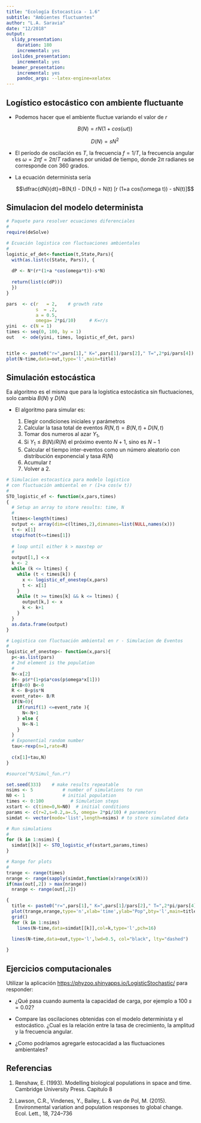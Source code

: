 ```yaml
---
title: "Ecología Estocastica - 1.6"
subtitle: "Ambientes fluctuantes"
author: "L.A. Saravia"
date: "12/2018"
output:
  slidy_presentation:
    duration: 180
    incremental: yes
  ioslides_presentation:
    incremental: yes
  beamer_presentation:
    incremental: yes
    pandoc_args: --latex-engine=xelatex
---
```



## Logístico estocástico con ambiente fluctuante

* Podemos hacer que el ambiente fluctue variando el valor de $r$ 

    $$B(N)= r N (1+cos(\omega t))$$
  
    $$D(N)= s N^2 $$ 
  
* El período de oscilación es $T$, la frecuencia $f=1/T$, la frecuencia angular es $\omega=2 \pi f=2 \pi / T$ radianes por unidad de tiempo, donde $2 \pi$ radianes se corresponde con 360 grados.  

* La ecuación determinista sería


    $$\dfrac{dN}{dt}=B(N,t) - D(N,t) = N(t) [r (1+a cos(\omega t)) - sN(t)]$$ 

## Simulacion del modelo determinista

```r

# Paquete para resolver ecuaciones diferenciales
#
require(deSolve)

# Ecuación logistica con fluctuaciones ambientales 
#
logistic_ef_det<-function(t,State,Pars){
  with(as.list(c(State, Pars)), {
    
  dP <- N*(r*(1+a *cos(omega*t))-s*N) 
  
  return(list(c(dP)))
  })
}

pars  <- c(r   = 2,    # growth rate 
           s  = .2,
           a = 0.5,
           omega= 2*pi/10)     # K=r/s
yini  <- c(N = 1)
times <- seq(0, 100, by = 1)
out   <- ode(yini, times, logistic_ef_det, pars)


title <- paste0("r=",pars[1]," K=",pars[1]/pars[2]," T=",2*pi/pars[4])
plot(N~time,data=out,type='l',main=title)

```


## Simulación estocástica

Ea algoritmo es el misma que para la logística estocástica sin fluctuaciones, solo cambia $B(N)$ y $D(N)$

* El algoritmo para simular es:

    1. Elegir condiciones iniciales y parámetros 
    1. Calcular la tasa total de eventos $R(N,t)=B(N,t)+D(N,t)$
    1. Tomar dos numeros al azar $Y_1$, 
    2. Si $Y_1 \leq B(N)/R(N)$ el próximo evento $N+1$, sino es $N-1$
    3. Calcular el tiempo inter-eventos como un número aleatorio con distribución exponencial y tasa $R(N)$
    4. Acumular $t$
    5. Volver a 2.
    
```r

# Simulacion estocastica para modelo logistico
# con fluctuación ambiental en r (1+a cos(w t))
#
STO_logistic_ef <- function(x,pars,times)
{
  # Setup an array to store results: time, N
  #
  ltimes<-length(times)
  output <- array(dim=c(ltimes,2),dimnames=list(NULL,names(x)))
  t <- x[1]
  stopifnot(t<=times[1])
  
  # loop until either k > maxstep or
  #
  output[1,] <-x
  k <- 2
  while (k <= ltimes) {
    while (t < times[k]) {
      x <- logistic_ef_onestep(x,pars) 
      t <- x[1]
    }
    while (t >= times[k] && k <= ltimes) {
      output[k,] <- x
      k <- k+1
    }
  }
  as.data.frame(output)
}

# Logistica con fluctuación ambiental en r - Simulacion de Eventos 
#
logistic_ef_onestep<- function(x,pars){
  p<-as.list(pars)
  # 2nd element is the population 
  #
  N<-x[2]
  B<- p$r*(1+p$a*cos(p$omega*x[1]))
  if(B<0) B<-0
  R <- B+p$s*N
  event_rate<- B/R
  if(N>0){
    if(runif(1) <=event_rate ){
      N<-N+1
    } else {
      N<-N-1
    }
  }
  # Exponential random number
  tau<-rexp(n=1,rate=R)
  
  c(x[1]+tau,N)
}

#source("R/Simul_fun.r")

set.seed(333)    # make results repeatable
nsims <- 5           # number of simulations to run
N0 <- 1              # initial population 
times <- 0:100          # Simulation steps 
xstart <- c(time=0,N=N0)  # initial conditions
params <- c(r=2,s=0.2,a=.5, omega= 2*pi/10) # parameters 
simdat <- vector(mode='list',length=nsims) # to store simulated data

# Run simulations
#
for (k in 1:nsims) {
  simdat[[k]] <- STO_logistic_ef(xstart,params,times)
}

# Range for plots
#
trange <- range(times)
nrange <- range(sapply(simdat,function(x)range(x$N)))
if(max(out[,2]) > max(nrange))
  nrange <- range(out[,2])

{
  title <- paste0("r=",pars[1]," K=",pars[1]/pars[2]," T=",2*pi/pars[4])
  plot(trange,nrange,type='n',xlab='time',ylab="Pop",bty='l',main=title)
  grid()
  for (k in 1:nsims)
    lines(N~time,data=simdat[[k]],col=k,type='l',pch=16)
  
  lines(N~time,data=out,type='l',lwd=0.5, col="black", lty="dashed")

}


```

## Ejercicios computacionales

Utilizar la aplicación <https://phyzoo.shinyapps.io/LogisticStochastic/> para responder:  

* ¿Qué pasa cuando aumenta la capacidad de carga, por ejemplo a 100  $s=0.02$? 

* Compare las oscilaciones obtenidas con el modelo determinista y el estocástico. ¿Cual es la relación entre la tasa de crecimiento, la amplitud y la frecuencia angular.

* ¿Como podríamos agregarle estocacidad a las fluctuaciones ambientales?


## Referencias

1. Renshaw, E. (1993). Modelling biological populations in space and time. Cambridge University Press. Capitulo 8

1. Lawson, C.R., Vindenes, Y., Bailey, L. & van de Pol, M. (2015). Environmental variation and population responses to global change. Ecol. Lett., 18, 724–736

